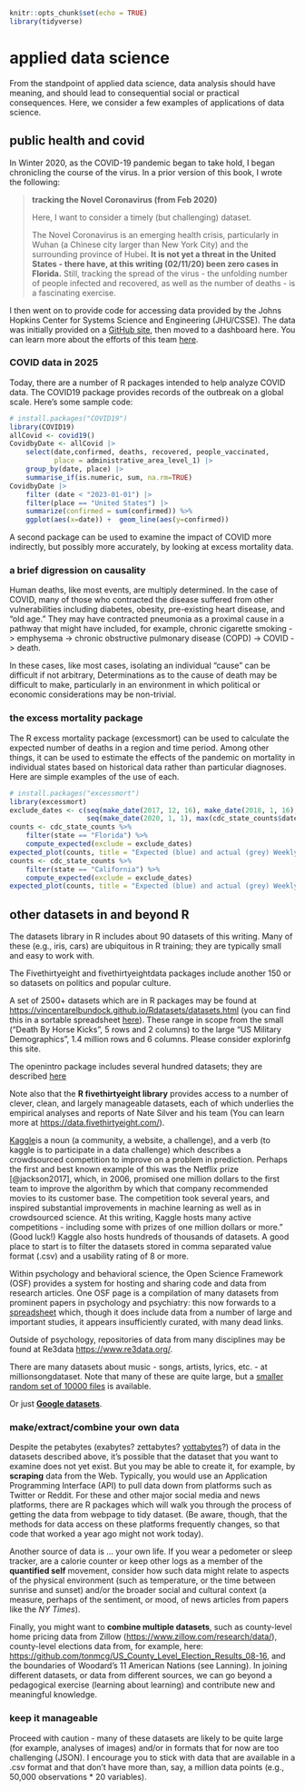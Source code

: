 ```r
knitr::opts_chunk$set(echo = TRUE)
library(tidyverse)
```

# applied data science

From the standpoint of applied data science, data analysis should have meaning,
and should lead to consequential social or practical consequences. Here, we
consider a few examples of applications of data science.

## public health and covid

In Winter 2020, as the COVID-19 pandemic began to take hold, I began chronicling
the course of the virus. In a prior version of this book, I wrote the following:

> **tracking the Novel Coronavirus (from Feb 2020)**
>
> Here, I want to consider a timely (but challenging) dataset.
>
> The Novel Coronavirus is an emerging health crisis, particularly in Wuhan (a
> Chinese city larger than New York City) and the surrounding province of Hubei.
> **It is not yet a threat in the United States - there have, at this writing
> (02/11/20) been zero cases in Florida.** Still, tracking the spread of the
> virus - the unfolding number of people infected and recovered, as well as the
> number of deaths - is a fascinating exercise.

I then went on to provide code for accessing data provided by the Johns Hopkins
Center for Systems Science and Engineering (JHU/CSSE). The data was initially
provided on a [GitHub site](https://github.com/CSSEGISandData/COVID-19), then
moved to a dashboard here. You can learn more about the efforts of this team
[here](https://coronavirus.jhu.edu/).

### COVID data in 2025

Today, there are a number of R packages intended to help analyze COVID data. The
COVID19 package provides records of the outbreak on a global scale. Here's some sample code:

```r
# install.packages("COVID19")
library(COVID19)
allCovid <- covid19()
CovidbyDate <- allCovid |>
    select(date,confirmed, deaths, recovered, people_vaccinated,
           place = administrative_area_level_1) |>
    group_by(date, place) |>
    summarise_if(is.numeric, sum, na.rm=TRUE)
CovidbyDate |>
    filter (date < "2023-01-01") |>
    filter(place == "United States") |>
    summarize(confirmed = sum(confirmed)) %>%
    ggplot(aes(x=date)) +  geom_line(aes(y=confirmed))

```

A second package can be used to examine the impact of COVID more indirectly, but possibly more accurately, by looking at excess mortality data.

### a brief digression on causality

Human deaths, like most events, are multiply determined.  In the case of COVID, many of those who contracted the disease suffered from other vulnerabilities including diabetes, obesity, pre-existing heart disease, and "old age." They may have contracted pneumonia as a proximal cause in a pathway that might have included, for example,
chronic cigarette smoking -> emphysema -> chronic obstructive pulmonary disease (COPD) -> COVID -> death.

In these cases, like most cases, isolating an individual "cause" can be difficult if not arbitrary, Determinations as to the cause of death may be difficult to make, particularly in an environment in which political or economic considerations may be non-trivial. 

### the excess mortality package 

The R excess mortality package (excessmort) can be used to calculate the expected
number of deaths in a region and time period. Among other things, it can be used
to estimate the effects of the pandemic on mortality in individual states based
on historical data rather than particular diagnoses. Here are simple examples of
the use of each.

```r

# install.packages("excessmort")
library(excessmort)
exclude_dates <- c(seq(make_date(2017, 12, 16), make_date(2018, 1, 16), by = "day"),
                   seq(make_date(2020, 1, 1), max(cdc_state_counts$date), by = "day")) 
counts <- cdc_state_counts %>%
    filter(state == "Florida") %>%
    compute_expected(exclude = exclude_dates)
expected_plot(counts, title = "Expected (blue) and actual (grey) Weekly Mortality Counts in Florida")
counts <- cdc_state_counts %>%
    filter(state == "California") %>%
    compute_expected(exclude = exclude_dates)
expected_plot(counts, title = "Expected (blue) and actual (grey) Weekly Mortality Counts in California")
```

## other datasets in and beyond R

The datasets library in R includes about 90 datasets of this writing. Many of
these (e.g., iris, cars) are ubiquitous in R training; they are typically small
and easy to work with.

The Fivethirtyeight and fivethirtyeightdata packages include another 150 or so
datasets on politics and popular culture.

A set of 2500+ datasets which are in R packages may be found at
<https://vincentarelbundock.github.io/Rdatasets/datasets.html> (you can find
this in a sortable spreadsheet
[here](https://github.com/vincentarelbundock/Rdatasets/blob/master/datasets.csv)).
These range in scope from the small ("Death By Horse Kicks", 5 rows and 2
columns) to the large "US Military Demographics", 1.4 million rows and 6
columns. Please consider explorinfg this site.

The openintro package includes several hundred datasets; they are described
[here](https://cran.r-project.org/web/packages/openintro/openintro.pdf)

Note also that the
**R fivethirtyeight library** provides access to a number of clever, clean, and
largely manageable datasets, each of which underlies the empirical analyses and
reports of Nate Silver and his team (You can learn more at
<https://data.fivethirtyeight.com/>).

[Kaggle](https://www.kaggle.com/account/login?phase=startSignInTab&returnUrl=%2F)is
a noun (a community, a website, a challenge), and a verb (to kaggle is to
participate in a data challenge) which describes a crowdsourced competition to
improve on a problem in prediction. Perhaps the first and best known example of
this was the Netflix prize [@jackson2017], which, in 2006, promised one million
dollars to the first team to improve the algorithm by which that company
recommended movies to its customer base. The competition took several years, and
inspired substantial improvements in machine learning as well as in crowdsourced
science. At this writing, Kaggle hosts many active competitions - including some
with prizes of one million dollars or more." (Good luck!) Kaggle also hosts
hundreds of thousands of datasets. A good place to start is to filter the
datasets stored in comma separated value format (.csv) and a usability rating of
8 or more.

Within psychology and behavioral science, the Open Science Framework (OSF)
provides a system for hosting and sharing code and data from research articles.
One OSF page is a compilation of many datasets from prominent papers in
psychology and psychiatry: this now forwards to a
[spreadsheet](https://docs.google.com/spreadsheets/d/1ejOJTNTL5ApCuGTUciV0REEEAqvhI2Rd2FCoj7afops/edit?gid=0#gid=0)
which, though it does include data from a number of large and important studies,
it appears insufficiently curated, with many dead links.

Outside of psychology, repositories of data from many disciplines may be found
at Re3data <https://www.re3data.org/>.

There are many datasets about music - songs, artists, lyrics, etc. - at
millionsongdataset. Note that many of these are quite large, but a [smaller
random set of 10000
files](http://labrosa.ee.columbia.edu/~dpwe/tmp/millionsongsubset.tar.gz) is
available.

Or just [**Google datasets**](https://toolbox.google.com/datasetsearch).

### make/extract/combine your own data

Despite the petabytes (exabytes? zettabytes?
[yottabytes](https://en.wikipedia.org/wiki/Yottabyte)?) of data in the datasets
described above, it's possible that the dataset that you want to examine does
not yet exist. But you may be able to create it, for example, by **scraping**
data from the Web. Typically, you would use an Application Programming Interface
(API) to pull data down from platforms such as Twitter or Reddit. For these and
other major social media and news platforms, there are R packages which will
walk you through the process of getting the data from webpage to tidy dataset.
(Be aware, though, that the methods for data access on these platforms
frequently changes, so that code that worked a year ago might not work today).

Another source of data is ... your own life. If you wear a pedometer or sleep
tracker, are a calorie counter or keep other logs as a member of the
**quantified self** movement, consider how such data might relate to aspects of
the physical environment (such as temperature, or the time between sunrise and
sunset) and/or the broader social and cultural context (a measure, perhaps of
the sentiment, or mood, of news articles from papers like the *NY Times*).

Finally, you might want to **combine multiple datasets**, such as county-level
home pricing data from Zillow (<https://www.zillow.com/research/data/>),
county-level elections data from, for example, here:
<https://github.com/tonmcg/US_County_Level_Election_Results_08-16>, and the
boundaries of Woodard's 11 American Nations (see Lanning). In joining different
datasets, or data from different sources, we can go beyond a pedagogical
exercise (learning about learning) and contribute new and meaningful knowledge.

### keep it manageable

Proceed with caution - many of these datasets are likely to be quite large (for
example, analyses of images) and/or in formats that for now are too challenging
(JSON). I encourage you to stick with data that are available in a .csv format
and that don't have more than, say, a million data points (e.g., 50,000
observations \* 20 variables). 

